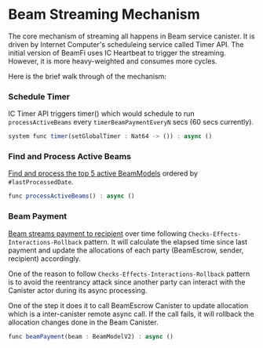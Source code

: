 # Beam Streaming Mechanism

The core mechanism of streaming all happens in Beam service canister. It is driven by Internet Computer's scheduleing service called Timer API.
The initial version of BeamFi uses IC Heartbeat to trigger the streaming. However, it is more heavy-weighted and consumes more cycles.

Here is the brief walk through of the mechanism:

 
<Steps>
 
### Schedule Timer
 
IC Timer API triggers timer() which would schedule to run `processActiveBeams` every `timerBeamPaymentEveryN` secs (60 secs currently).

```js
system func timer(setGlobalTimer : Nat64 -> ()) : async ()
```

### Find and Process Active Beams

[Find and process the top 5 active BeamModels](https://github.com/BeamFi/BeamFiProtocol/blob/23101f93860397a4360aac7d4a4ac2bcf6e8f32d/backend/service/Beam.mo#L178) ordered by `#lastProcessedDate`.

```js
func processActiveBeams() : async ()
```

### Beam Payment

[Beam streams payment to recipient](https://github.com/BeamFi/BeamFiProtocol/blob/23101f93860397a4360aac7d4a4ac2bcf6e8f32d/backend/service/Beam.mo#L200) over time following `Checks-Effects-Interactions-Rollback` pattern.
It will calculate the elapsed time since last payment and update the allocations of each party (BeamEscrow, sender, recipient) accordingly.

One of the reason to follow `Checks-Effects-Interactions-Rollback` pattern is to avoid the reentrancy attack since another party can interact with the Canister actor during its async processing.

One of the step it does it to call BeamEscrow Canister to update allocation which is a inter-canister remote async call.
If the call fails, it will rollback the allocation changes done in the Beam Canister.

```js
func beamPayment(beam : BeamModelV2) : async ()
```

</Steps>

